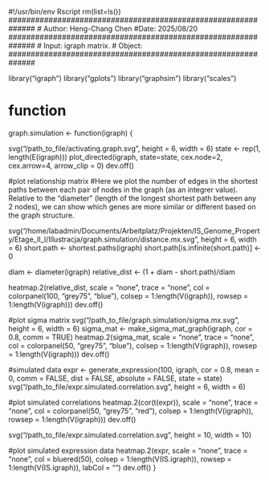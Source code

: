 #!/usr/bin/env Rscript
rm(list=ls())
##############################################################
# Author: Heng-Chang Chen
#Date: 2025/08/20
##############################################################
# Input: igraph matrix.
# Object: 
##############################################################

library("igraph")
library("gplots")
library("graphsim")
library("scales")

# function
graph.simulation <- function(igraph) {

svg("/path_to_file/activating.graph.svg", height = 6, width = 6)
state <- rep(1, length(E(igraph)))
plot_directed(igraph, state=state, cex.node=2, cex.arrow=4, arrow_clip = 0)
dev.off()

#plot relationship matrix
#Here we plot the number of edges in the shortest paths between each pair of nodes in the graph (as an integrer value). Relative to the “diameter” (length of the longest shortest path between any 2 nodes), we can show which genes are more similar or different based on the graph structure.

svg("/home/labadmin/Documents/Arbeitplatz/Projekten/IS_Genome_Property/Etage_II_I/Illustracja/graph.simulation/distance.mx.svg", height = 6, width = 6)
short.path <- shortest.paths(igraph)
short.path[is.infinite(short.path)] <- 0

diam <- diameter(igraph)
relative_dist <- (1 + diam - short.path)/diam

heatmap.2(relative_dist, scale = "none", trace = "none", col = colorpanel(100, "grey75", "blue"), colsep = 1:length(V(igraph)), rowsep = 1:length(V(igraph)))
dev.off()

#plot sigma matrix
svg("/path_to_file/graph.simulation/sigma.mx.svg", height = 6, width = 6)
sigma_mat <- make_sigma_mat_graph(igraph,
               cor = 0.8, comm = TRUE)
heatmap.2(sigma_mat, scale = "none", trace = "none",
          col = colorpanel(50, "grey75", "blue"),
          colsep = 1:length(V(igraph)),
          rowsep = 1:length(V(igraph)))
dev.off()

#simulated data
expr <- generate_expression(100, igraph, cor = 0.8, mean = 0,
          comm = FALSE, dist = FALSE, absolute = FALSE, state = state)
svg("/path_to_file/expr.simulated.correlation.svg", height = 6, width = 6)

#plot simulated correlations
heatmap.2(cor(t(expr)), scale = "none", trace = "none",
          col = colorpanel(50, "grey75", "red"),
          colsep = 1:length(V(igraph)),
          rowsep = 1:length(V(igraph)))
dev.off()

svg("/path_to_file/expr.simulated.correlation.svg", height = 10, width = 10)

#plot simulated expression data
heatmap.2(expr, scale = "none", trace = "none", col = bluered(50),
          colsep = 1:length(V(IS.igraph)),
          rowsep = 1:length(V(IS.igraph)), labCol = "")
dev.off()
}
